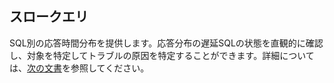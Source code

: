 ## スロークエリ

SQL別の応答時間分布を提供します。応答分布の遅延SQLの状態を直観的に確認し、対象を特定してトラブルの原因を特定することができます。詳細については、[次の文書](slow-query)を参照してください。
